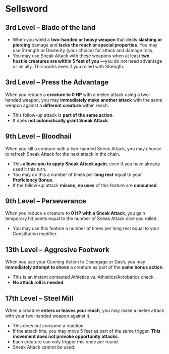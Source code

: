 # Sellsword

## 3rd Level – Blade of the land

- When you wield a **two-handed or heavy weapon** that deals **slashing or piercing** damage and **lacks the reach or special properties**. You may use Strength or Dexterity (your choice) for attack and damage rolls.
- You may use Sneak Attack with these weapons when at least **two hostile creatures are within 5 feet of you** —you do not need advantage or an ally. This works even if you rolled with Strength.

## 3rd Level – Press the Advantage

When you reduce a **creature to 0 HP** with a melee attack using a two-handed weapon, you may **immediately make another attack** with the same weapon against a **different creature** within reach.

- This follow-up attack is **part of the same action**.
- It does **not automatically grant Sneak Attack**.

## 9th Level – Bloodhail

When you kill a creature with a two-handed Sneak Attack, you may choose to refresh Sneak Attack for the next attack in the chain.

- This **allows you to apply Sneak Attack again**, even if you have already used it this turn.
- You may do this a number of times per **long rest** equal to your **Proficiency Bonus**.
- If the follow-up attack **misses**, **no uses** of this feature are **consumed**.

## 9th Level – Perseverance

When you reduce a creature to **0 HP with a Sneak Attack**, you gain temporary hit points equal to the number of Sneak Attack dice you rolled.

- You may use this feature a number of times per long rest equal to your Constitution modifier.

## 13th Level – Aggresive Footwork

When you use your Cunning Action to Disengage or Dash, you may **immediately attempt to shove** a creature as part of the **same bonus action**.

- This is an instant contested Athletics vs. Athletics/Acrobatics check.
- **No attack roll is needed**.

## 17th Level – Steel Mill

When a creature **enters or leaves your reach**, you may make a melee attack with your two-handed weapon against it.

- This does not consume a reaction.
- If the attack hits, you may move 5 feet as part of the same trigger. **This movement does not provoke opportunity attacks**.
- Each creature can only trigger this once per round.
- Sneak Attack cannot be used.
